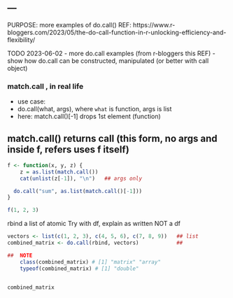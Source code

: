 ---
---

PURPOSE:    more examples of do.call()
REF: https://www.r-bloggers.com/2023/05/the-do-call-function-in-r-unlocking-efficiency-and-flexibility/

TODO
2023-06-02
-   more do.call examples (from r-bloggers this REF)
-   show how do.call can be constructed, manipulated  (or better with  call object)

### match.call , in real life
  *  use case:
  *  do.call(what, args), where `what` is function, args is list
  *  here:  match.call()[-1] drops 1st element (function) 

##  match.call() returns call (this form, no args and inside f, refers uses f itself)
```r
f <- function(x, y, z) {
    z = as.list(match.call())
    cat(unlist(z[-1]), "\n")   ## args only

  do.call("sum", as.list(match.call()[-1])) 
}

f(1, 2, 3)
```




rbind a list  of atomic
Try with df, explain as written NOT a df
```r
vectors <- list(c(1, 2, 3), c(4, 5, 6), c(7, 8, 9))   ## list   
combined_matrix <- do.call(rbind, vectors)            ## 

##  NOTE
    class(combined_matrix) # [1] "matrix" "array" 
    typeof(combined_matrix) # [1] "double"


combined_matrix
```



